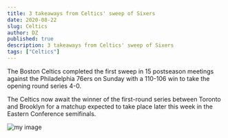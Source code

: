 ```yaml
---
title: 3 takeaways from Celtics' sweep of Sixers
date: 2020-08-22
slug: Celtics
author: DZ
published: true
description: 3 takeaways from Celtics' sweep of Sixers
tags: ["Celtics"]
---
```

The Boston Celtics completed the first sweep in 15 postseason meetings against the Philadelphia 76ers on Sunday with a 110-106 win to take  the opening round series 4-0.

The Celtics now await the winner of the first-round series between Toronto and Brooklyn for a matchup expected to take place later this week in the Eastern Conference semifinals.

![my image](./celtics.webp)
